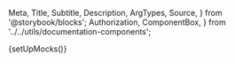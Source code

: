   Meta,
  Title,
  Subtitle,
  Description,
  ArgTypes,
  Source,
} from '@storybook/blocks';
  Authorization,
  ComponentBox,
} from '../../utils/documentation-components';

{setUpMocks()}

<Meta
  title="Merchant Tools/Payments List"
  Components="justifi-payments-list"
  of={JustifiPaymentsList}
/>

<Title />

Component to render a formated list of payments for the requested account.

# Index

- [Props, events and methods](#props-events-and-methods)
  - [Events usage](#events-usage)
- [Styling](#styling)

# Props, events and methods

---

<ArgTypes exclude={['theme']} />

<Authorization
  actions={['read', 'write']}
  entity="account"
  identification="account_id"
/>

## Events usage

All table components emit an event when a row is clicked with the necessary information to call the appropriate `Details` component for that entity.

<Source dark language="html" code={codeExampleEventHandling} />

# Example Usage

<ComponentBox>
  <justifi-payments-list account-id="123" auth-token="123abc" />
</ComponentBox>

---

<Source dark language="html" code={codeExampleFull} />
